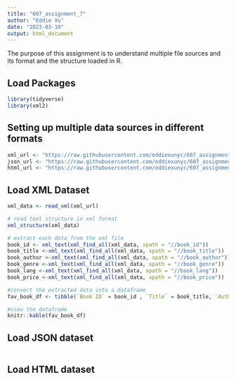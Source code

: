 ```yaml
---
title: "607_assignment_7"
author: "Eddie Xu"
date: "2023-03-10"
output: html_document
---
```


The purpose of this assignment is to understand multiple file sources and its format and the structure loaded in R.

## Load Packages
```r
library(tidyverse)
library(xml2)
```
## Setting up multiple data sources in different formats
```r
xml_url <- "https://raw.githubusercontent.com/eddiexunyc/607_assignment_7/main/Resources/fav_book.xml"
json_url <- "https://raw.githubusercontent.com/eddiexunyc/607_assignment_7/main/Resources/fav_book.json"
html_url <- "https://raw.githubusercontent.com/eddiexunyc/607_assignment_7/main/Resources/fav_book.html"

```

## Load XML Dataset 
```r
xml_data <- read_xml(xml_url)

# read text structure in xml format
xml_structure(xml_data)
```

```r
# extract each data from the xml file
book_id <- xml_text(xml_find_all(xml_data, xpath = "//book_id"))
book_title <-xml_text(xml_find_all(xml_data, xpath = "//book_title"))
book_author <-xml_text(xml_find_all(xml_data, xpath = "//book_author"))
book_genre <-xml_text(xml_find_all(xml_data, xpath = "//book_genre"))
book_lang <-xml_text(xml_find_all(xml_data, xpath = "//book_lang"))
book_price <-xml_text(xml_find_all(xml_data, xpath = "//book_price"))

#convert the extracted data into a dataframe
fav_book_df <- tibble(`Book ID` = book_id , `Title` = book_title, `Author` = book_author, `Genre` = book_genre, `Language` = book_lang, `Price` = book_price)

#view the dataframe
knitr::kable(fav_book_df)
```

## Load JSON dataset
```r

```

## Load HTML dataset
```r
```



